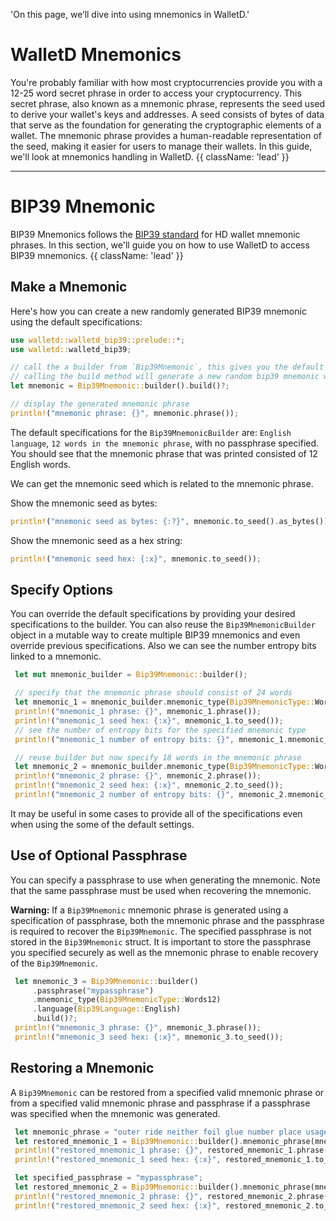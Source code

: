 
  'On this page, we’ll dive into using mnemonics in WalletD.'

# WalletD Mnemonics 

You're probably familiar with how most cryptocurrencies provide you with a 12-25 word secret phrase in order to access your cryptocurrency.
This secret phrase, also known as a mnemonic phrase, represents the seed used to derive your wallet's keys and addresses.
A seed consists of bytes of data that serve as the foundation for generating the cryptographic elements of a wallet.
The mnemonic phrase provides a human-readable representation of the seed, making it easier for users to manage their wallets. In this guide, we'll look at mnemonics handling in WalletD. {{ className: 'lead' }}

---

# BIP39 Mnemonic

BIP39 Mnemonics follows the [BIP39 standard](https://github.com/bitcoin/bips/blob/master/bip-0039.mediawiki) for HD wallet mnemonic phrases. 
In this section, we'll guide you on how to use WalletD to access BIP39 mnemonics. {{ className: 'lead' }}

## Make a Mnemonic

Here's how you can create a new randomly generated BIP39 mnemonic using the default specifications:

```rust {{ title: 'Imports needed for this section' }}
use walletd::walletd_bip39::prelude::*;
use walletd::walletd_bip39;
``` 

```rust {{ title: 'Example'}}
// call the a builder from `Bip39Mnemonic`, this gives you the default settings 
// calling the build method will generate a new random bip39 mnemonic within the default specs
let mnemonic = Bip39Mnemonic::builder().build()?;

// display the generated mnemonic phrase
println!("mnemonic phrase: {}", mnemonic.phrase());
```

The default specifications for the `Bip39MnemonicBuilder` are: `English language`, `12 words in the mnemonic phrase`, with no passphrase specified.
You should see that the mnemonic phrase that was printed consisted of 12 English words.

We can get the mnemonic seed which is related to the mnemonic phrase.


Show the mnemonic seed as bytes:
```rust {{ title: 'Example' }}
println!("mnemonic seed as bytes: {:?}", mnemonic.to_seed().as_bytes());
```

Show the mnemonic seed as a hex string:
```rust {{ title: 'Example' }}
println!("mnemonic seed hex: {:x}", mnemonic.to_seed());
```

 ## Specify Options

 You can override the default specifications by providing your desired specifications to the builder.
 You can also reuse the `Bip39MnemonicBuilder` object in a mutable way to create multiple BIP39 mnemonics and even override previous specifications.
 Also we can see the number entropy bits linked to a mnemonic.

```rust {{ title: 'Create different mnemonics with different settings' }}
 let mut mnemonic_builder = Bip39Mnemonic::builder();

 // specify that the mnemonic phrase should consist of 24 words
 let mnemonic_1 = mnemonic_builder.mnemonic_type(Bip39MnemonicType::Words24).build()?;
 println!("mnemonic_1 phrase: {}", mnemonic_1.phrase());
 println!("mnemonic_1 seed hex: {:x}", mnemonic_1.to_seed());
 // see the number of entropy bits for the specified mnemonic type
 println!("mnemonic_1 number of entropy bits: {}", mnemonic_1.mnemonic_type().entropy_bits());

 // reuse builder but now specify 18 words in the mnemonic phrase
 let mnemonic_2 = mnemonic_builder.mnemonic_type(Bip39MnemonicType::Words18).build()?;
 println!("mnemonic_2 phrase: {}", mnemonic_2.phrase());
 println!("mnemonic_2 seed hex: {:x}", mnemonic_2.to_seed());
 println!("mnemonic_2 number of entropy bits: {}", mnemonic_2.mnemonic_type().entropy_bits());

 ```

 It may be useful in some cases to provide all of the specifications even when using the some of the default settings.

 ## Use of Optional Passphrase
 You can specify a passphrase to use when generating the mnemonic.
 Note that the same passphrase must be used when recovering the mnemonic.

 **Warning:**
 If a `Bip39Mnemonic` mnemonic phrase is generated using a specification of passphrase, both the mnemonic phrase and the passphrase is required to recover the `Bip39Mnemonic`.
 The specified passphrase is not stored in the `Bip39Mnemonic` struct. It is important to store the passphrase you specified securely as well as the mnemonic phrase to enable recovery of the `Bip39Mnemonic`.

```rust {{ title: 'Example' }}
 let mnemonic_3 = Bip39Mnemonic::builder()
     .passphrase("mypassphrase")
     .mnemonic_type(Bip39MnemonicType::Words12)
     .language(Bip39Language::English)
     .build()?;
 println!("mnemonic_3 phrase: {}", mnemonic_3.phrase());
 println!("mnemonic_3 seed hex: {:x}", mnemonic_3.to_seed());
 ```

 ## Restoring a Mnemonic

 A `Bip39Mnemonic` can be restored from a specified valid mnemonic phrase or from a specified valid mnemonic phrase and passphrase if a passphrase was specified when the mnemonic was generated.

```rust {{ title: 'Example' }}
 let mnemonic_phrase = "outer ride neither foil glue number place usage ball shed dry point";
 let restored_mnemonic_1 = Bip39Mnemonic::builder().mnemonic_phrase(mnemonic_phrase).build()?;
 println!("restored_mnemonic_1 phrase: {}", restored_mnemonic_1.phrase());
 println!("restored_mnemonic_1 seed hex: {:x}", restored_mnemonic_1.to_seed());

 let specified_passphrase = "mypassphrase";
 let restored_mnemonic_2 = Bip39Mnemonic::builder().mnemonic_phrase(mnemonic_phrase).passphrase(specified_passphrase).build()?;
 println!("restored_mnemonic_2 phrase: {}", restored_mnemonic_2.phrase());
 println!("restored_mnemonic_2 seed hex: {:x}", restored_mnemonic_2.to_seed());
 ```

